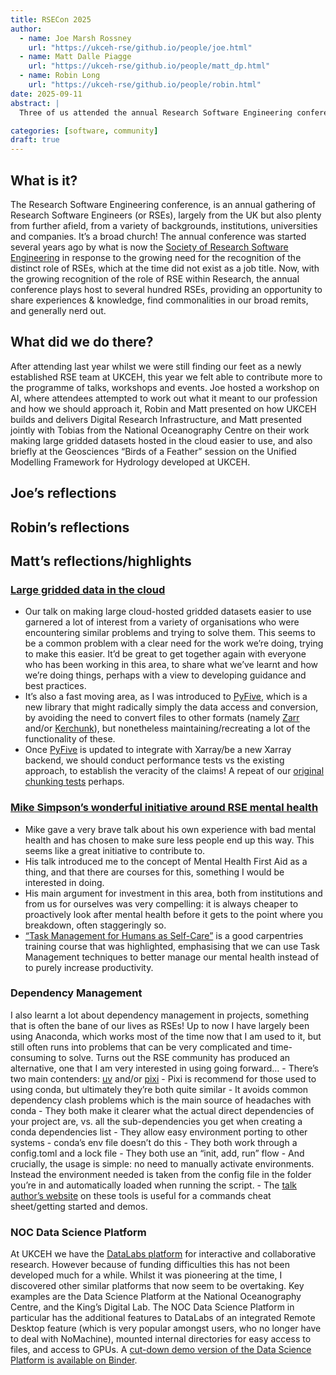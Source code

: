 ```yaml
---
title: RSECon 2025
author:
  - name: Joe Marsh Rossney
    url: "https://ukceh-rse/github.io/people/joe.html"
  - name: Matt Dalle Piagge
    url: "https://ukceh-rse/github.io/people/matt_dp.html"
  - name: Robin Long
    url: "https://ukceh-rse/github.io/people/robin.html"
date: 2025-09-11
abstract: |
  Three of us attended the annual Research Software Engineering conference, this year held at the University of Warwick, which is not actually in Warwick, but on the outskirts of Coventry. Here are some reflections on the time.

categories: [software, community]
draft: true
---
```


## What is it? 

The Research Software Engineering conference, is an annual gathering of Research Software Engineers (or RSEs), largely from the UK but also plenty from further afield, from a variety of backgrounds, institutions, universities and companies. It's a broad church! The annual conference was started several years ago by what is now the [Society of Research Software Engineering](https://society-rse.org/) in response to the growing need for the recognition of the distinct role of RSEs, which at the time did not exist as a job title. Now, with the growing recognition of the role of RSE within Research, the annual conference plays host to several hundred RSEs, providing an opportunity to share experiences & knowledge, find commonalities in our broad remits, and generally nerd out.

## What did we do there?

After attending last year whilst we were still finding our feet as a newly established RSE team at UKCEH, this year we felt able to contribute more to the programme of talks, workshops and events. Joe hosted a workshop on AI, where attendees attempted to work out what it meant to our profession and how we should approach it, Robin and Matt presented on how UKCEH builds and delivers Digital Research Infrastructure, and Matt presented jointly with Tobias from the National Oceanography Centre on their work making large gridded datasets hosted in the cloud easier to use, and also briefly at the Geosciences "Birds of a Feather" session on the Unified Modelling Framework for Hydrology developed at UKCEH. 

## Joe's reflections

## Robin's reflections

## Matt's reflections/highlights

### [Large gridded data in the cloud](https://github.com/user-attachments/files/22431521/RSECon.NOC.UKCEH.pptx)

- Our talk on making large cloud-hosted gridded datasets easier to use garnered a lot of interest from a variety of organisations who were encountering similar problems and trying to solve them. This seems to be a common problem with a clear need for the work we're doing, trying to make this easier. It'd be great to get together again with everyone who has been working in this area, to share what we've learnt and how we're doing things, perhaps with a view to developing guidance and best practices. 
- It's also a fast moving area, as I was introduced to [PyFive](https://pyfive.readthedocs.io/en/latest/optimising.html), which is a new library that might radically simply the data access and conversion, by avoiding the need to convert files to other formats (namely [Zarr](https://zarr.dev/) and/or [Kerchunk](https://fsspec.github.io/kerchunk/)), but nonetheless maintaining/recreating a lot of the functionality of these. 
- Once [PyFive](https://pyfive.readthedocs.io/en/latest/optimising.html) is updated to integrate with Xarray/be a new Xarray backend, we should conduct performance tests vs the existing approach, to establish the veracity of the claims! A repeat of our [original chunking tests](https://github.com/NERC-CEH/object_store_tutorial/blob/main/img/objstore_rm4.png) perhaps. 

### [Mike Simpson's wonderful initiative around RSE mental health](https://www.software.ac.uk/blog/converse-lets-talk-about-mental-health)
- Mike gave a very brave talk about his own experience with bad mental health and has chosen to make sure less people end up this way. This seems like a great initiative to contribute to. 
- His talk introduced me to the concept of Mental Health First Aid as a thing, and that there are courses for this, something I would be interested in doing. 
- His main argument for investment in this area, both from institutions and from us for ourselves was very compelling: it is always cheaper to proactively look after mental health before it gets to the point where you breakdown, often staggeringly so. 
- ["Task Management for Humans as Self-Care"](https://carpentries-incubator.github.io/task-management/aio.html?source=post_page-----cf4c99c0e25d--------------------------------) is a good carpentries training course that was highlighted, emphasising that we can use Task Management techniques to better manage our mental health instead of to purely increase productivity. 

### Dependency Management
I also learnt a lot about dependency management in projects, something that is often the bane of our lives as RSEs! Up to now I have largely been using Anaconda, which works most of the time now that I am used to it, but still often runs into problems that can be very complicated and time-consuming to solve. Turns out the RSE community has produced an alternative, one that I am very interested in using going forward...
- There's two main contenders: [uv](https://docs.astral.sh/uv/) and/or [pixi](https://pixi.sh/latest/)
- Pixi is recommend for those used to using conda, but ultimately they're both quite similar
- It avoids common dependency clash problems which is the main source of headaches with conda
- They both make it clearer what the actual direct dependencies of your project are, vs. all the sub-dependencies you get when creating a conda dependencies list
- They allow easy environment porting to other systems - conda's env file doesn't do this
- They both work through a config.toml and a lock file
- They both use an "init, add, run" flow
- And crucially, the usage is simple: no need to manually activate environments. Instead the environment needed is taken from the config file in the folder you're in and automatically loaded when running the script.
- The [talk author's website](https://jatonline.github.io/managing-dependencies-using-uv-and-pixi/) on these tools is useful for a commands cheat sheet/getting started and demos. 


### NOC Data Science Platform
At UKCEH we have the [DataLabs platform](https://datalabs.datalabs.ceh.ac.uk) for interactive and collaborative research. However because of funding difficulties this has not been developed much for a while. Whilst it was pioneering at the time, I discovered other similar platforms that now seem to be overtaking. Key examples are the Data Science Platform at the National Oceanography Centre, and the King's Digital Lab. The NOC Data Science Platform in particular has the additional features to DataLabs of an integrated Remote Desktop feature (which is very popular amongst users, who no longer have to deal with NoMachine), mounted internal directories for easy access to files, and access to GPUs. A [cut-down demo version of the Data Science Platform is available on Binder](https://github.com/NOC-OI/dsp-binder-demo).

